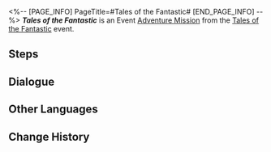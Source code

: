 <%-- [PAGE_INFO]
PageTitle=#Tales of the Fantastic#
[END_PAGE_INFO] --%>
{{Stub|Dialogue.}}
{{Mission Infobox
|id            = 8002201
|title         = 
|image         = <!--Mission Tales of the Fantastic.png-->
|type          = Adventure
|event_name    = Tales of the Fantastic
|chapter       = 
|requirements  = [[Adventure Mission]] ''[[Tales of the Fantastic: Chapter 1]]'' completed
|summary       = <!--official mission summary from Fate's Atlas-->
|characters    = Trailblazer
|startLocation = [[The Xianzhou Luofu]] - [[Central Starskiff Haven]]
|world         = The Xianzhou Luofu
|area          = Central Starskiff Haven
|prev          = Tales of the Fantastic: Chapter 1
|next          = 
|rewards       = 
}}
'''''Tales of the Fantastic''''' is an Event [[Adventure Mission]] from the [[Tales of the Fantastic]] event.

==Steps==


<!--
==Gameplay Notes==

--><!--
==Trial Character==

-->
==Dialogue==
{{Stub Dialogue}}

{{Dialogue End}}

==Other Languages==
{{Other Languages
|en   = Tales of the Fantastic
|zhs  = 评书奇谭
|zht  = 評書奇譚
|ja   = 講談奇譚
|ko   = 진기한 이야기
|es   = Narraciones extraordinarias
|fr   = Contes fantastiques
|ru   = Чудесные сказания
|th   = เรื่องเล่าขานตำนานการผจญภัย
|vi   = Kỳ Truyện Bình Thư
|de   = Geschichten des Fantastischen
|id   = Dongeng Luar Biasa
|pt   = Contos do Fantástico
}}

==Change History==
{{Change History|1.2}}
